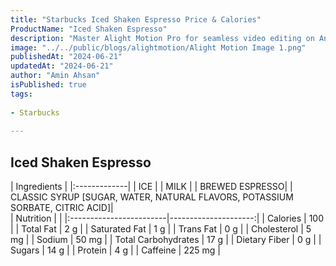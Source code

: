 ```yaml
---
title: "Starbucks Iced Shaken Espresso Price & Calories"
ProductName: "Iced Shaken Espresso" 
description: "Master Alight Motion Pro for seamless video editing on Android, iOS, and Tablets with our ultimate guide, unlocking advanced features and elevating your skills in 2024!"
image: "../../public/blogs/alightmotion/Alight Motion Image 1.png"
publishedAt: "2024-06-21"
updatedAt: "2024-06-21"
author: "Amin Ahsan"
isPublished: true
tags:
 
- Starbucks
      
---
```


 
## Iced Shaken Espresso 
  
<div className="tables-container">
  <div className="table-wrapper">
    | Ingredients  |  
    |:-------------|
    | ICE          |
    | MILK         |
    | BREWED ESPRESSO|
    | CLASSIC SYRUP [SUGAR, WATER, NATURAL FLAVORS, POTASSIUM SORBATE, CITRIC ACID]|
  </div>
  <div className="table-wrapper">
    | Nutrition               |                      |  
    |:------------------------|---------------------:|
    | Calories                | 100                  |
    | Total Fat               | 2 g                  |
    | Saturated Fat           | 1 g                  |
    | Trans Fat               | 0 g                  |
    | Cholesterol             | 5 mg                 |
    | Sodium                  | 50 mg                |
    | Total Carbohydrates     | 17 g                 |
    | Dietary Fiber           | 0 g                  |
    | Sugars                  | 14 g                 |
    | Protein                 | 4 g                  |
    | Caffeine                | 225 mg               |
  </div>
</div>
<style jsx>{`
  .tables-container {
    display: flex;
    flex-direction: row;
    gap: 30px;
  }
  .table-wrapper {
    width: 500px; /* Adjust as needed */
  }
  @media (max-width: 768px) {
    .tables-container {
      flex-direction: column;
      gap: 0px; /* Adjust as needed */
    }
    .table-wrapper {
      width: 100%; /* Adjust as needed */
    }
  }
`}</style>
